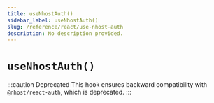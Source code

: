 ```yaml
---
title: useNhostAuth()
sidebar_label: useNhostAuth()
slug: /reference/react/use-nhost-auth
description: No description provided.
---
```


# `useNhostAuth()`

:::caution Deprecated
This hook ensures backward compatibility with `@nhost/react-auth`, which is deprecated.
:::
